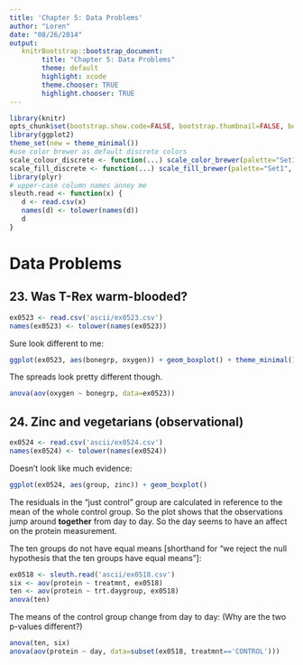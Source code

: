 ```yaml
---
title: 'Chapter 5: Data Problems'
author: "Loren"
date: "08/26/2014"
output:
   knitrBootstrap::bootstrap_document:
        title: "Chapter 5: Data Problems"
        theme: default
        highlight: xcode
        theme.chooser: TRUE
        highlight.chooser: TRUE
---
```



```r
library(knitr)
opts_chunk$set(bootstrap.show.code=FALSE, bootstrap.thumbnail=FALSE, bootstrap.show.message=FALSE)
library(ggplot2)
theme_set(new = theme_minimal())
#use color brewer as default discrete colors
scale_colour_discrete <- function(...) scale_color_brewer(palette="Set1", ...)
scale_fill_discrete <- function(...) scale_fill_brewer(palette="Set1", ...)
library(plyr)
# upper-case column names annoy me
sleuth.read <- function(x) {
   d <- read.csv(x)
   names(d) <- tolower(names(d))
   d
}
```


# Data Problems

## 23. Was T-Rex warm-blooded?

```r
ex0523 <- read.csv('ascii/ex0523.csv')
names(ex0523) <- tolower(names(ex0523))
```

Sure look different to me:

```r
ggplot(ex0523, aes(bonegrp, oxygen)) + geom_boxplot() + theme_minimal()
```

The spreads look pretty different though.

```r
anova(aov(oxygen ~ bonegrp, data=ex0523))
```

## 24. Zinc and vegetarians (observational)

```r
ex0524 <- read.csv('ascii/ex0524.csv')
names(ex0524) <- tolower(names(ex0524))
```

Doesn't look like much evidence:

```r
ggplot(ex0524, aes(group, zinc)) + geom_boxplot()
```


The residuals in the "just control" group are calculated in reference to the mean of the whole
control group.  So the plot shows that the observations jump around **together** from day to day.
So the day seems to have an affect on the protein measurement.

The ten groups do not have equal means [shorthand for "we reject the null hypothesis that
the ten groups have equal means"]:

```r
ex0518 <- sleuth.read('ascii/ex0518.csv')
six <- aov(protein ~ treatmnt, ex0518)
ten <- aov(protein ~ trt.daygroup, ex0518)
anova(ten)
```

The means of the control group change from day to day:
(Why are the two p-values different?)

```r
anova(ten, six)
anova(aov(protein ~ day, data=subset(ex0518, treatmnt=='CONTROL')))
```
